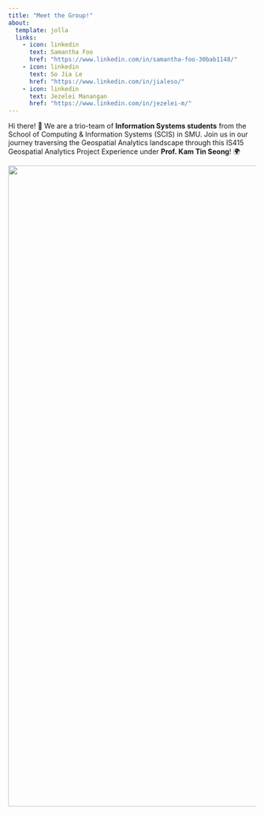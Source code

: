 ```yaml
---
title: "Meet the Group!"
about:
  template: jolla
  links:
    - icon: linkedin
      text: Samantha Foo
      href: "https://www.linkedin.com/in/samantha-foo-30bab1148/"
    - icon: linkedin
      text: So Jia Le
      href: "https://www.linkedin.com/in/jialeso/"
    - icon: linkedin
      text: Jezelei Manangan
      href: "https://www.linkedin.com/in/jezelei-m/"
---
```

::: {#hero-heading}
Hi there! 👋 We are a trio-team of **Information Systems students** from the School of Computing & Information Systems (SCIS) in SMU. Join us in our journey traversing the Geospatial Analytics landscape through this IS415 Geospatial Analytics Project Experience under **Prof. Kam Tin Seong**! 🌍
:::

![](images/clipboard-1233832149.png){width="1300"}
